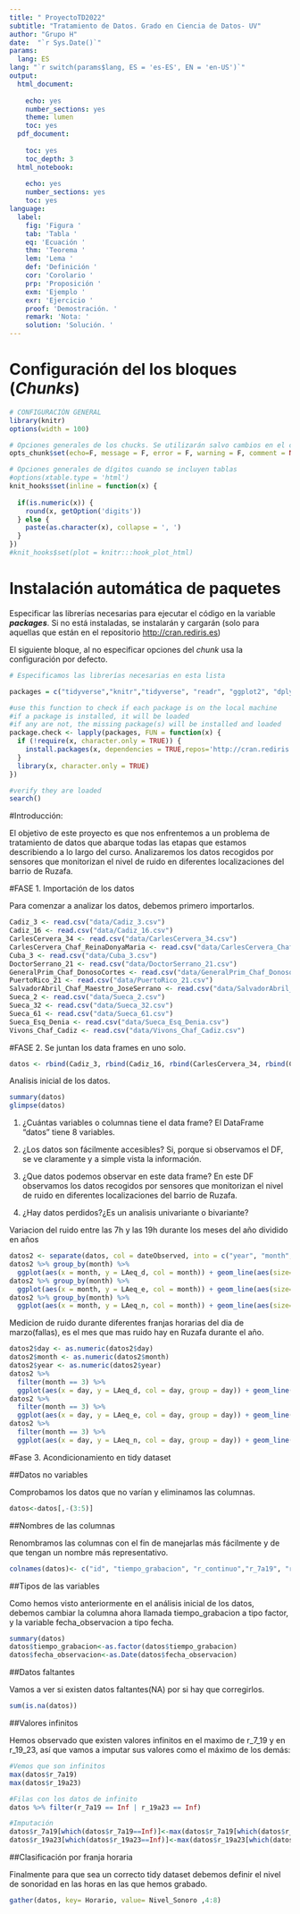 ---
title: " ProyectoTD2022"
subtitle: "Tratamiento de Datos. Grado en Ciencia de Datos- UV"
author: "Grupo H"
date:  "`r Sys.Date()`" 
params:
  lang: ES
lang: "`r switch(params$lang, ES = 'es-ES', EN = 'en-US')`"
output:
  html_document:
    
    echo: yes
    number_sections: yes
    theme: lumen     
    toc: yes
  pdf_document:
    
    toc: yes      
    toc_depth: 3  
  html_notebook:
    
    echo: yes
    number_sections: yes
    toc: yes
language:
  label:
    fig: 'Figura '
    tab: 'Tabla '
    eq: 'Ecuación '
    thm: 'Teorema '
    lem: 'Lema '
    def: 'Definición '
    cor: 'Corolario '
    prp: 'Proposición '
    exm: 'Ejemplo '
    exr: 'Ejercicio '
    proof: 'Demostración. '
    remark: 'Nota: '
    solution: 'Solución. '
---
# Configuración del los bloques (*Chunks*)

```{r setup, cache = F, echo = F, message = F, warning = F, tidy = F}

# CONFIGURACIÓN GENERAL
library(knitr)
options(width = 100)

# Opciones generales de los chucks. Se utilizarán salvo cambios en el chunk
opts_chunk$set(echo=F, message = F, error = F, warning = F, comment = NA, fig.align = 'center', dpi = 200, tidy = F, cache.path = '.cache/', fig.path = './figura/')

# Opciones generales de dígitos cuando se incluyen tablas
#options(xtable.type = 'html')
knit_hooks$set(inline = function(x) {
  
  if(is.numeric(x)) {
    round(x, getOption('digits'))
  } else {
    paste(as.character(x), collapse = ', ')
  }
})
#knit_hooks$set(plot = knitr:::hook_plot_html)
```

# Instalación automática de paquetes

Especificar las librerías necesarias para ejecutar el código en la variable ***packages***. Si no está instaladas, se instalarán y cargarán (solo para aquellas que están en el repositorio <http://cran.rediris.es>)

El siguiente bloque, al no especificar opciones del *chunk* usa la configuración por defecto.

```{r}

# Especificamos las librerías necesarias en esta lista

packages = c("tidyverse","knitr","tidyverse", "readr", "ggplot2", "dplyr", "tidyr", "lubridate")

#use this function to check if each package is on the local machine
#if a package is installed, it will be loaded
#if any are not, the missing package(s) will be installed and loaded
package.check <- lapply(packages, FUN = function(x) {
  if (!require(x, character.only = TRUE)) {
    install.packages(x, dependencies = TRUE,repos='http://cran.rediris.es')
  }
  library(x, character.only = TRUE)
})

#verify they are loaded
search()

```

#Introducción:

  El objetivo de este proyecto es que nos enfrentemos a un problema de tratamiento de datos que abarque todas las etapas que estamos describiendo a lo largo del curso. Analizaremos los datos recogidos por sensores que monitorizan el nivel de ruido en diferentes localizaciones del barrio de Ruzafa. 

  
#FASE 1. Importación de los datos

  Para comenzar a analizar los datos, debemos primero importarlos.

```{r}
Cadiz_3 <- read.csv("data/Cadiz_3.csv")
Cadiz_16 <- read.csv("data/Cadiz_16.csv")
CarlesCervera_34 <- read.csv("data/CarlesCervera_34.csv")
CarlesCervera_Chaf_ReinaDonyaMaria <- read.csv("data/CarlesCervera_Chaf_ReinaDonyaMaria.csv")
Cuba_3 <- read.csv("data/Cuba_3.csv")
DoctorSerrano_21 <- read.csv("data/DoctorSerrano_21.csv")
GeneralPrim_Chaf_DonosoCortes <- read.csv("data/GeneralPrim_Chaf_DonosoCortes.csv")
PuertoRico_21 <- read.csv("data/PuertoRico_21.csv")
SalvadorAbril_Chaf_Maestro_JoseSerrano <- read.csv("data/SalvadorAbril_Chaf_Maestro_JoseSerrano.csv")
Sueca_2 <- read.csv("data/Sueca_2.csv")
Sueca_32 <- read.csv("data/Sueca_32.csv")
Sueca_61 <- read.csv("data/Sueca_61.csv")
Sueca_Esq_Denia <- read.csv("data/Sueca_Esq_Denia.csv")
Vivons_Chaf_Cadiz <- read.csv("data/Vivons_Chaf_Cadiz.csv")
```
#FASE 2. Se juntan los data frames en uno solo.

```{r}
datos <- rbind(Cadiz_3, rbind(Cadiz_16, rbind(CarlesCervera_34, rbind(CarlesCervera_Chaf_ReinaDonyaMaria, rbind(Cuba_3, rbind(DoctorSerrano_21, rbind(GeneralPrim_Chaf_DonosoCortes, rbind(PuertoRico_21, rbind(SalvadorAbril_Chaf_Maestro_JoseSerrano, rbind(Sueca_2, rbind(Sueca_32, rbind(Sueca_61, rbind(Sueca_Esq_Denia, rbind(Vivons_Chaf_Cadiz)))))))))))))) 
```


Analisis inicial de los datos.

```{r}
summary(datos)
glimpse(datos)
```
1) ¿Cuántas variables o columnas tiene el data frame?
El DataFrame "datos" tiene 8 variables.

2) ¿Los datos son fácilmente accesibles?
Si, porque si observamos el DF, se ve claramente y a simple vista la información.

3) ¿Que datos podemos observar en este data frame?
En este DF observamos los datos recogidos por sensores que monitorizan el nivel de ruido en diferentes localizaciones del barrio de Ruzafa.

4) ¿Hay datos perdidos?¿Es un analisis univariante o bivariante?


Variacion del ruido entre las 7h y las 19h durante los meses del año dividido en años
```{r}
datos2 <- separate(datos, col = dateObserved, into = c("year", "month", "day"), sep = "-")
datos2 %>% group_by(month) %>% 
  ggplot(aes(x = month, y = LAeq_d, col = month)) + geom_line(aes(size=1)) + labs(x = "Meses", y = "Ruido entre las 7h y las 19h") + facet_grid(year~.)
datos2 %>% group_by(month) %>% 
  ggplot(aes(x = month, y = LAeq_e, col = month)) + geom_line(aes(size=1)) + labs(x = "Meses", y = "Ruido entre las 19h y las 23h") + facet_grid(year~.)
datos2 %>% group_by(month) %>% 
  ggplot(aes(x = month, y = LAeq_n, col = month)) + geom_line(aes(size=1)) + labs(x = "Meses", y = "Ruido entre las 23h y las 7h") + facet_grid(year~.)
```


Medicion de ruido durante diferentes franjas horarias del dia de marzo(fallas), es el mes que mas ruido hay en Ruzafa durante el año.
```{r}
datos2$day <- as.numeric(datos2$day)
datos2$month <- as.numeric(datos2$month)
datos2$year <- as.numeric(datos2$year)
datos2 %>% 
  filter(month == 3) %>% 
  ggplot(aes(x = day, y = LAeq_d, col = day, group = day)) + geom_line() + geom_point() + labs(x = "Dias de marzo", y = "") + ggtitle("Ruido entre las 7h y las 19h")
datos2 %>% 
  filter(month == 3) %>%
  ggplot(aes(x = day, y = LAeq_e, col = day, group = day)) + geom_line() + geom_point() + labs(x = "Dias de marzo", y = "") + ggtitle("Ruido entre las 19h y las 23h")
datos2 %>% 
  filter(month == 3) %>%
  ggplot(aes(x = day, y = LAeq_n, col = day, group = day)) + geom_line() + geom_point() + labs(x = "Dias de marzo", y = "") + ggtitle("Ruido entre las 23h y las 7h")
```


#Fase 3. Acondicionamiento en tidy dataset

##Datos no variables

Comprobamos los datos que no varían y eliminamos las columnas. 

```{r}
datos<-datos[,-(3:5)]
```

##Nombres de las columnas

Renombramos las columnas con el fin de manejarlas más fácilmente y de que tengan un nombre más representativo.

```{r}
colnames(datos)<- c("id", "tiempo_grabacion", "r_continuo","r_7a19", "r_tardenoche", "r_19a23", "r_23a7","fecha_observacion")
```

##Tipos de las variables

Como hemos visto anteriormente en el análisis inicial de los datos, debemos cambiar la columna ahora llamada tiempo_grabacion a tipo factor, y la variable fecha_observacion a tipo fecha.

```{r}
summary(datos)
datos$tiempo_grabacion<-as.factor(datos$tiempo_grabacion)
datos$fecha_observacion<-as.Date(datos$fecha_observacion)
```

##Datos faltantes

Vamos a ver si existen datos faltantes(NA) por si hay que corregirlos.

```{r}
sum(is.na(datos))
```

##Valores infinitos

Hemos observado que existen valores infinitos en el maximo de r_7_19 y en r_19_23, así que vamos a imputar sus valores como el máximo de los demás:

```{r}
#Vemos que son infinitos
max(datos$r_7a19)
max(datos$r_19a23)

#Filas con los datos de infinito
datos %>% filter(r_7a19 == Inf | r_19a23 == Inf)

#Imputación
datos$r_7a19[which(datos$r_7a19==Inf)]<-max(datos$r_7a19[which(datos$r_7a19!=Inf)])
datos$r_19a23[which(datos$r_19a23==Inf)]<-max(datos$r_19a23[which(datos$r_19a23!=Inf)])

```

##Clasificación por franja horaria

Finalmente para que sea un correcto tidy dataset debemos definir el nivel de sonoridad en las horas en las que hemos grabado.

```{r}
gather(datos, key= Horario, value= Nivel_Sonoro ,4:8)
```